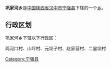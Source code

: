 {{中国乡级行政区
|行政区全称 = 巩家河乡
|景观照片文件名 = 
|景观照片描述 = 
|汉语拼音 =
|其他语言 = 
|其他语言名称 = 
|位置图文件名 = 
|位置图描述 = 
|自定义图片=
|上级行政区 = [[陕西省|陕西省]][[汉中市|汉中市]][[宁强县|宁强县]]
|行政区类别 = [[乡级行政区|乡]]
|行政区划代码 = 
|行政区划 = 
|村委会 = 
|居委会 = 
|建置时间 = 
|领导职位 = 
|领导名称 = 
|政府驻地 = 
|毗邻 = 
|地理坐标 = 
|总面积 = 
|总人口 = 
|户籍人口 = 
|户籍人口年份 = 
|常住人口 = 
|常住人口年份 = 
|人口密度 = 
|GDP = 
|邮政编码 = 
|电话区号 = 
|官方网站 = 
|网站名称 = 
}}
'''巩家河乡'''是[[中华人民共和国|中国]][[陕西省|陕西省]][[汉中市|汉中市]][[宁强县|宁强县]]下辖的一个[[乡级行政区|乡]]。

== 行政区划 ==
巩家河乡下辖以下行政区：

两河口村、山坪村、元坝子村、赵家营村、二里坝村

{{陕西小作品}}
{{宁强县行政区划}}

[[Category:宁强县|Category:宁强县]]